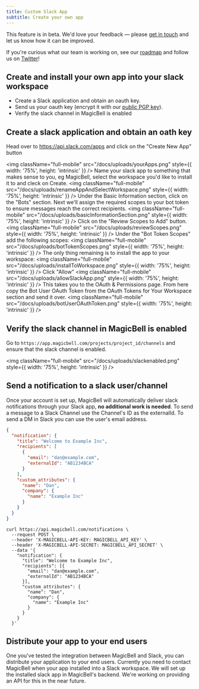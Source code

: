 ```yaml
---
title: Custom Slack App
subtitle: Create your own app
---
```


<Note>
This feature is in beta. We'd love your feedback — please <a href="mailto:hello@magicbell.com">get in touch</a> and let us know how it can be improved.

If you're curious what our team is working on, see our <a href="https://roadmap.magicbell.community/">roadmap</a> and follow us on <a href="https://twitter.com/magicbell_io">Twitter</a>!

</Note>

## Create and install your own app into your slack workspace

- Create a Slack application and obtain an oauth key.
- Send us your oauth key (encrypt it with our [public PGP key](/docs/uploads/magicbell-support.key)).
- Verify the slack channel in MagicBell is enabled

## Create a slack application and obtain an oath key

Head over to https://api.slack.com/apps and click on the "Create New App" button

<img
  className="full-mobile"
  src="/docs/uploads/yourApps.png"
  style={{ width: '75%', height: 'intrinsic' }}
/>
Name your slack app to something that makes sense to you, eg MagicBell, select the workspace
you'd like to install it to and cleck on Create.
<img
  className="full-mobile"
  src="/docs/uploads/renameAppAndSelectWorkspace.png"
  style={{ width: '75%', height: 'intrinsic' }}
/>
Under the Basic Information section, click on the "Bots" section. Next we'll assign the required
scopes to your bot token to ensure messages reach the correct recipients.
<img
  className="full-mobile"
  src="/docs/uploads/basicInformationSection.png"
  style={{ width: '75%', height: 'intrinsic' }}
/>
Click on the "Review Scopes to Add" button.
<img
  className="full-mobile"
  src="/docs/uploads/reviewScopes.png"
  style={{ width: '75%', height: 'intrinsic' }}
/>
Under the "Bot Token Scopes" add the following scopes:
<img
  className="full-mobile"
  src="/docs/uploads/botTokenScopes.png"
  style={{ width: '75%', height: 'intrinsic' }}
/>
The only thing remaining is to install the app to your workspace:
<img
  className="full-mobile"
  src="/docs/uploads/installToWorkspace.png"
  style={{ width: '75%', height: 'intrinsic' }}
/>
Click "Allow"
<img
  className="full-mobile"
  src="/docs/uploads/allowSlackApp.png"
  style={{ width: '75%', height: 'intrinsic' }}
/>
This takes you to the OAuth & Permissions page. From here copy the Bot User OAuth Token from
the OAuth Tokens for Your Workspace section and send it over.
<img
  className="full-mobile"
  src="/docs/uploads/botUserOAuthToken.png"
  style={{ width: '75%', height: 'intrinsic' }}
/>

## Verify the slack channel in MagicBell is enabled

Go to `https://app.magicbell.com/projects/project_id/channels` and ensure that the slack channel is enabled.

<img
  className="full-mobile"
  src="/docs/uploads/slackenabled.png"
  style={{ width: '75%', height: 'intrinsic' }}
/>

## Send a notification to a slack user/channel

Once your account is set up, MagicBell will automatically deliver slack
notifications through your Slack app, **no additional work is needed**.
To send a message to a Slack Channel use the Channel's ID as the externalId.
To send a DM in Slack you can use the user's email address.

<Tabs>

```json title=PAYLOAD hideHeader noTopBorderRadius
{
  "notification": {
    "title": "Welcome to Example Inc",
    "recipients": [
      {
        "email": "dan@example.com",
        "externalId": "AB1234BCA"
      }
    ],
    "custom_attributes": {
      "name": "Dan",
      "company": {
        "name": "Example Inc"
      }
    }
  }
}
```

```curl title=cURL hideHeader noTopBorderRadius
curl https://api.magicbell.com/notifications \
  --request POST \
  --header 'X-MAGICBELL-API-KEY: MAGICBELL_API_KEY' \
  --header 'X-MAGICBELL-API-SECRET: MAGICBELL_API_SECRET' \
  --data '{
    "notification": {
      "title": "Welcome to Example Inc",
      "recipients": [{
        "email": "dan@example.com",
        "externalId": "AB1234BCA"
      }],
      "custom_attributes": {
        "name": "Dan",
        "company": {
          "name": "Example Inc"
        }
      }
    }
  }'
```

</Tabs>

## Distribute your app to your end users

One you've tested the integration between MagicBell and Slack, you can distribute your application to your end users. Currently you need to contact MagicBell when your app installed into a Slack workspace. We will set up the installed slack app in MagicBell's backend. We're working on providing an API for this in the near future.
